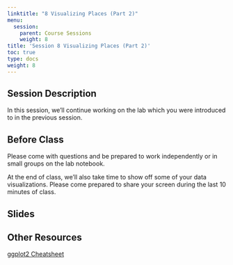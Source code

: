 ```yaml
---
linktitle: "8 Visualizing Places (Part 2)"
menu:
  session:
    parent: Course Sessions
    weight: 8
title: 'Session 8 Visualizing Places (Part 2)'
toc: true
type: docs
weight: 8
---
```


## Session Description

In this session, we'll continue working on the lab which you were introduced to in the previous session.

## Before Class

Please come with questions and be prepared to work independently or in small groups on the lab notebook.

At the end of class, we'll also take time to show off some of your data visualizations. Please come prepared to share your screen during the last 10 minutes of class.

## Slides

## Other Resources
[ggplot2 Cheatsheet](https://github.com/rstudio/cheatsheets/raw/master/data-visualization.pdf)